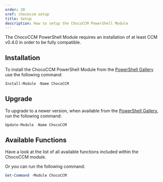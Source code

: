 ```yaml
---
order: 20
xref: chococcm-setup
title: Setup
description: How to setup the ChocoCCM PowerShell Module
---
```


<Callout type="info">
    The ChocoCCM PowerShell Module requires an installation of at least CCM v0.4.0 in order to be fully compatible.
</Callout>

## Installation

To install the ChocoCCM PowerShell Module from the [PowerShell Gallery](https://www.powershellgallery.com/packages/ChocoCCM) use the following command:

```powershell
Install-Module -Name ChocoCCM
```

## Upgrade

To upgrade to a newer version, when available from the [PowerShell Gallery](https://www.powershellgallery.com/packages/ChocoCCM), run the following command:

```powershell
Update-Module -Name ChocoCCM
```

## Available Functions

Have a look at the <Xref title="complete" value="chococcm-functions" /> list of all available functions included within the ChocoCCM module.

Or you can run the following command:

```powershell
Get-Command -Module ChocoCCM
```
